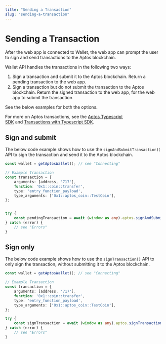 ```yaml
---
title: "Sending a Transaction"
slug: "sending-a-transaction"
---
```


# Sending a Transaction

After the web app is connected to Wallet, the web app can prompt the user to sign and send transactions to the Aptos blockchain.

Wallet API handles the transactions in the following two ways:

1. Sign a transaction and submit it to the Aptos blockchain. Return a pending transaction to the web app.
2. Sign a transaction but do not submit the transaction to the Aptos blockchain. Return the signed transaction to the web app, for the web app to submit the transaction.

See the below examples for both the options.

<Info>For more on Aptos transactions, see the&nbsp;[Aptos Typescript SDK](https://aptos-labs.github.io/ts-sdk-doc/)&nbsp;and&nbsp;[Transactions with Typescript SDK](https://aptos.dev/sdks/transactions-with-ts-sdk). </Info>


## Sign and submit

The below code example shows how to use the `signAndSubmitTransaction()` API to sign the transaction and send it to the Aptos blockchain.

```typescript
const wallet = getAptosWallet(); // see "Connecting"

// Example Transaction
const transaction = {
    arguments: [address, '717'],
    function: '0x1::coin::transfer',
    type: 'entry_function_payload',
    type_arguments: ['0x1::aptos_coin::TestCoin'],
};


try {
    const pendingTransaction = await (window as any).aptos.signAndSubmitTransaction(transaction)
} catch (error) {
    // see "Errors"
}
```


## Sign only

The below code example shows how to use the `signTransaction()` API to only sign the transaction, without submitting it to the Aptos blockchain.


```typescript
const wallet = getAptosWallet(); // see "Connecting"

// Example Transaction
const transaction = {
    arguments: [address, '717'],
    function: '0x1::coin::transfer',
    type: 'entry_function_payload',
    type_arguments: ['0x1::aptos_coin::TestCoin'],
};

try {
    const signTransaction = await (window as any).aptos.signTransaction(transaction)
} catch (error) {
    // see "Errors"
}
```